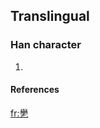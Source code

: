 ==Translingual==

===Han character===
{{Han char|rn=|rad=乙|as=18|sn=19|four=|canj=竹手弓 (HQN)}}

# {{defn|Han}}

====References====
{{Han ref|kx=0085.071|dkj=|dj=|hdz=|uh=3426|ud=13350|bh=|bd=}}



[[fr:㐦]]